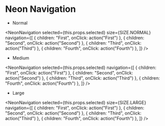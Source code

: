 
# Neon Navigation

- Normal

<NeonNavigation
    selected={this.props.selected}
    size={SIZE.NORMAL}
    navigation={[
        {
            children: "First",
            onClick: action("First")
        },
        {
            children: "Second",
            onClick: action("Second")
        },
        {
            children: "Third",
            onClick: action("Third")
        },
        {
            children: "Fourth",
            onClick: action("Fourth")
        },
    ]}
/>

- Medium

<NeonNavigation
    selected={this.props.selected}
    navigation={[
        {
            children: "First",
            onClick: action("First")
        },
        {
            children: "Second",
            onClick: action("Second")
        },
        {
            children: "Third",
            onClick: action("Third")
        },
        {
            children: "Fourth",
            onClick: action("Fourth")
        },
    ]}
/>

- Large

<NeonNavigation
    selected={this.props.selected}
    size={SIZE.LARGE}
    navigation={[
        {
            children: "First",
            onClick: action("First")
        },
        {
            children: "Second",
            onClick: action("Second")
        },
        {
            children: "Third",
            onClick: action("Third")
        },
        {
            children: "Fourth",
            onClick: action("Fourth")
        },
    ]}
/>

